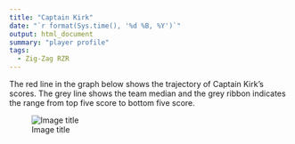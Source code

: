 ```yaml
---
title: "Captain Kirk"
date: "`r format(Sys.time(), '%d %B, %Y')`"
output: html_document
summary: "player profile"
tags:
  - Zig-Zag RZR
---
```


The red line in the graph below shows the trajectory of Captain Kirk's scores. The grey line shows the team median and the grey ribbon indicates the range from top five score to bottom five score.

![Image title](CaptainKirk.jpg)
